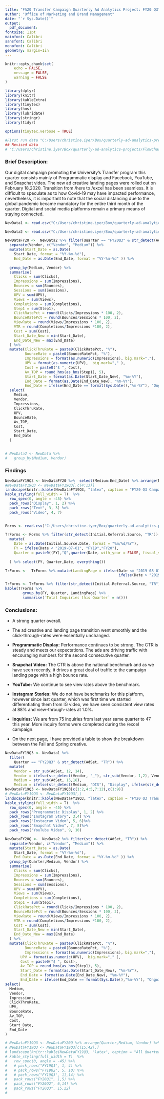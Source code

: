 ```yaml
---
title: "FA20 Transfer Campaign Quarterly Ad Analytics Project: FY20 Q3"
author: "Office of Marketing and Brand Management"
date: "`r Sys.Date()`"
output:
  pdf_document:
fontsize: 11pt
mainfont: Calibri
sansfont: Calibri
monofont: Calibri
geometry: margin=1in
---
```





```r
knitr::opts_chunk$set(
	echo = FALSE,
	message = FALSE,
	warning = FALSE
)
```

```r
library(dplyr)
library(knitr)
library(kableExtra)
library(tinytex)
library(hms)
library(lubridate)
library(stringr)
library(tidyr)
```


```r
options(tinytex.verbose = TRUE)
```

```r
#First run data "C:/Users/christine.iyer/Box/quarterly-ad-analytics-projects/FlowchartTransfer.csv" 
## Revised data
# "C:/Users/christine.iyer/Box/quarterly-ad-analytics-projects/FlowchartTransfer_V2.csv"
```

### Brief Description:

Our digital campaign promoting the University's Transfer program this quarter consists mainly of Programmatic display and Facebook, YouTube, and Snapchat video. The new ad creative landing pages were rolled out on February 18,2020. Transition from /here to /excel has been seamless. It is difficult to speculate as to how Covid-19 may have impacted  performance, nevertheless, it is important to note that the social distancing due to the global pandemic became mandatory for the entire third month of the quarter. Digital and social media platforms remain a primary means of staying connected.

```r
NewData1 <- read.csv("C:/Users/christine.iyer/Box/quarterly-ad-analytics-projects/FlowchartTransfer.csv", header = T, stringsAsFactors = F)

NewData2 <- read.csv("C:/Users/christine.iyer/Box/quarterly-ad-analytics-projects/FlowchartTransfer_V2.csv", header = T, stringsAsFactors = F)
```


```r
NewDataFY20 <-  NewData2 %>% filter(Quarter == "FY20Q3" & str_detect(AdSet, "TR")) %>%  
  separate(Vendor, c("Vendor", "Medium")) %>% 
  mutate(Start_Date = as.Date(
    Start_Date, format = "%Y-%m-%d"), 
    End_Date = as.Date(End_Date, format = "%Y-%m-%d" )) %>% 
  
  group_by(Medium, Vendor) %>% 
  summarise(
    Clicks = sum(Clicks), 
    Impressions = sum(Impressions), 
    Bounces = sum(Bounces), 
    Sessions = sum(Sessions), 
    UPV = sum(UPV),
    Views = sum(Views),
    Completions = sum(Completions),
    Step1 = sum(Step1),
    ClickRatePct = round(Clicks/Impressions * 100, 2),
    BounceRatePct = round(Bounces/Sessions * 100, 2),
    ViewRate = round(Views/Impressions * 100, 2),
    VTR = round(Completions/Impressions *100, 2),
    Cost = sum(Cost),
    Start_Date_New = min(Start_Date),
    End_Date_New = max(End_Date)
  ) %>% 
  mutate(ClickThruRate = paste0(ClickRatePct, "%"),
         BounceRate = paste0(BounceRatePct, "%"),
         Impressions = format(as.numeric(Impressions), big.mark=","), 
         UPV = format(as.numeric(UPV),  big.mark="," ),
         Cost = paste0("$ ", Cost),
         Av_TOP = round_hms(as_hms(Step1), 5), 
         Start_Date = format(as.Date(Start_Date_New), "%m-%Y"), 
         End_Date = format(as.Date(End_Date_New), "%m-%Y"), 
         End_Date = ifelse(End_Date == format(Sys.Date(),"%m-%Y"), "Ongoing", End_Date)) %>% 
  select(
    Medium, 
    Vendor, 
    Impressions, 
    ClickThruRate, 
    UPV, 
    BounceRate, 
    Av_TOP, 
    Cost,
    Start_Date, 
    End_Date
  )
  
```


```r
# NewData2 <- NewData %>% 
#   group_by(Medium, Vendor)
```

### Findings

```r
NewDataFY19Q3 <- NewDataFY20 %>%  select(Medium:End_Date) %>% arrange(Medium, Vendor)
#NewDataFY19Q3 <- NewDataFY19Q3[,c(4:13)]
landscape(knitr::kable(NewDataFY19Q3, "latex", caption = "FY20 Q3 Campaign Review: Transfer Degree", booktabs = T))%>%
kable_styling(full_width = T)  %>%
  row_spec(0, angle = -45) %>%
  pack_rows("Display", 1, 2) %>%
  pack_rows("Text", 3, 3) %>%
  pack_rows("Video", 4, 7)
  
```




```r
Forms <- read.csv("C:/Users/christine.iyer/Box/quarterly-ad-analytics-projects/ThankYouFormCompletions.csv", header = T, stringsAsFactors = F)

TrForms <- Forms %>% filter(str_detect(Initial.Referral.Source, "TR")) %>% 
  mutate(
    Date = as.Date(Initial.Source.Date, format = "%m/%d/%Y"),
    FY = ifelse(Date < "2019-07-01", "FY19","FY20"), 
    Quarter = paste0((FY),"Q",quarter(Date, with_year = FALSE, fiscal_start = 7))
    
  ) %>% select(FY, Quarter,Date, everything())

TrForms <-  TrForms %>% mutate(LandingPage = ifelse(Date <= "2019-08-01", "/everyone",
                                                    ifelse(Date > "2019-08-01" & Date < "2020-02-18", "/here", "/excel")))

TrForms <- TrForms %>% filter(str_detect(Initial.Referral.Source, "TR"), str_detect(Quarter, "3"))
kable(TrForms %>%  
        group_by(FY, Quarter, LandingPage) %>% 
        summarise(`Total Inquiries this Quarter` = n()))
```

### Conclusions:

* A strong quarter overall.

* The ad creative and landing page transition went smoothly and the click-through-rates were essentially unchanged.

* __Programmatic Display:__ Performance continues to be strong. The CTR is steady and meets our expectations. The ads are driving traffic with encouraging numbers for the second consecutive quarter.

* __Snapchat Video:__ The CTR is above the national benchmark and as we have seen recently, it drives a great deal of traffic to the campaign landing page with a high bounce rate.

* __YouTube:__ We continue to see view rates above the benchmark. 

* __Instagram Stories:__ We do not have benchmarks for this platform, however since last quarter, which was first time we started differentiating them from IG video, we have seen consistent view rates at 88%  and view-through-rates at 1.0%. 

* __Inquiries:__ We are \textcolor{red}{down} from 75 inquiries from last year same quarter to 47 this year. More inquiry forms were completed during the /excel campaign.

* On the next page, I have provided a table to show the breakdown between the Fall and Spring creative. 




```r

NewDataFY19Q3 <- NewData1 %>%
  filter(
    Quarter == "FY20Q3" & str_detect(AdSet, "TR")) %>%
  mutate(
    Vendor = str_sub(AdSet, 12, 14),
    Vendor = ifelse(str_detect(Vendor, "_"), str_sub(Vendor, 1,2), Vendor),
    Medium = str_sub(AdSet, 15,18),
    Medium = ifelse(str_detect(Medium, "DIS"), "Display", ifelse(str_detect(Medium, "VI"), "Video", "Story"))) %>% select(Medium,Vendor,  Impressions, CTR, UPV, BR, Av_TOP, Cost, Start_Date, End_Date) %>% arrange(Medium, Vendor)
NewDataFY19Q3 <- NewDataFY19Q3[c(1:2,4:5,7:12),c(1:9)]
# NewDataFY19Q3 <- NewDataFY19Q3[,]
landscape(knitr::kable(NewDataFY19Q3, "latex", caption = "FY20 Q3 Transfer Campaign", booktabs = T))%>%
kable_styling(full_width = T)  %>%
  row_spec(0, angle = -45) %>%
  pack_rows("Programmatic Display", 1, 2) %>%
  pack_rows("Instagram Story", 3,4) %>%
  pack_rows("Instagram Video", 5, 6)%>%
  pack_rows("Snapchat Video", 7, 8)%>%
  pack_rows("YouTube Video", 9, 10)
```

```r
NewDataFY20Q <-  NewData2 %>% filter(str_detect(AdSet, "TR")) %>%
  separate(Vendor, c("Vendor", "Medium")) %>%
  mutate(Start_Date = as.Date(
    Start_Date, format = "%Y-%m-%d"),
    End_Date = as.Date(End_Date, format = "%Y-%m-%d" )) %>%
  group_by(Quarter,Medium, Vendor) %>%
  summarise(
    Clicks = sum(Clicks),
    Impressions = sum(Impressions),
    Bounces = sum(Bounces),
    Sessions = sum(Sessions),
    UPV = sum(UPV),
    Views = sum(Views),
    Completions = sum(Completions),
    Step1 = sum(Step1),
    ClickRatePct = round(Clicks/Impressions * 100, 2),
    BounceRatePct = round(Bounces/Sessions * 100, 2),
    ViewRate = round(Views/Impressions * 100, 2),
    VTR = round(Completions/Impressions *100, 2),
    Cost = sum(Cost),
    Start_Date_New = min(Start_Date),
    End_Date_New = max(End_Date)
  ) %>%
  mutate(ClickThruRate = paste0(ClickRatePct, "%"),
         BounceRate = paste0(BounceRatePct, "%"),
         Impressions = format(as.numeric(Impressions), big.mark=","),
       UPV = format(as.numeric(UPV),  big.mark="," ),
       Cost = paste0("$ ", Cost),
       Av_TOP = round_hms(as_hms(Step1), 5),
       Start_Date = format(as.Date(Start_Date_New), "%m-%Y"),
       End_Date = format(as.Date(End_Date_New), "%m-%Y"),
       End_Date = ifelse(End_Date == format(Sys.Date(),"%m-%Y"), "Ongoing", End_Date)) %>%
select(
  Medium,
  Vendor,
  Impressions,
  ClickThruRate,
  UPV,
  BounceRate,
  Av_TOP,
  Cost,
  Start_Date,
  End_Date
)

```


```r


# NewDataFY19Q3 <- NewDataFY20Q %>% arrange(Quarter,Medium, Vendor) %>%  select(Medium:End_Date) 
# NewDataFY19Q3 <- NewDataFY19Q3[c(15:42),]
# landscape(knitr::kable(NewDataFY19Q3, "latex", caption = "All Quarters: Transfer Degree", booktabs = T)) %>%
# kable_styling(full_width = T)  %>%
#   row_spec(0, angle = -45) %>%
#   # pack_rows("FY19Q1", 1, 4) %>%
#   # pack_rows("FY19Q2", 5, 10) %>%
#   # pack_rows("FY19Q3", 11,14) %>% 
#   pack_rows("FY20Q1", 1,5) %>% 
#   pack_rows("FY20Q2", 6,14) %>%
#   pack_rows("FY20Q3", 15,22) 
#   
  
```


